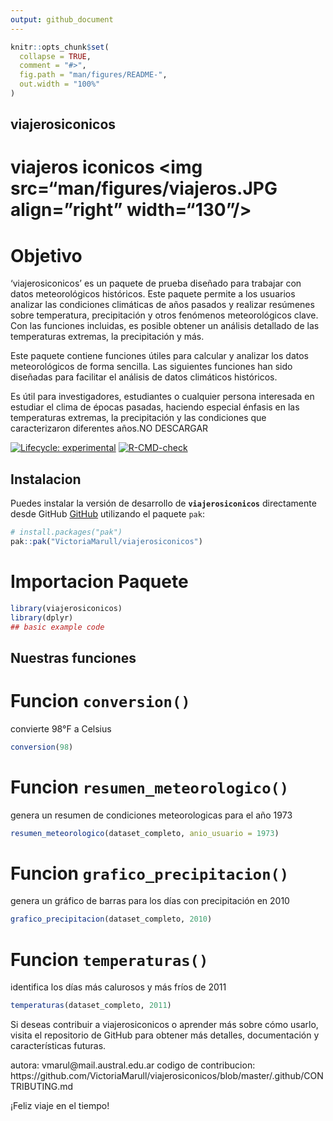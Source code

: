 ```yaml
---
output: github_document
---
```


<!-- README.md is generated from README.Rmd. Please edit that file -->

```r
knitr::opts_chunk$set(
  collapse = TRUE,
  comment = "#>",
  fig.path = "man/figures/README-",
  out.width = "100%"
)
```

## viajerosiconicos
# viajeros iconicos <img src="man/figures/viajeros.JPG align="right" width="130"/>


# Objetivo
'viajerosiconicos' es un paquete de prueba diseñado para trabajar con datos meteorológicos históricos. Este paquete permite a los usuarios analizar las condiciones climáticas de años pasados y realizar resúmenes sobre temperatura, precipitación y otros fenómenos meteorológicos clave. Con las funciones incluidas, es posible obtener un análisis detallado de las temperaturas extremas, la precipitación y más.

Este paquete contiene funciones útiles para calcular y analizar los datos meteorológicos de forma sencilla. Las siguientes funciones han sido diseñadas para facilitar el análisis de datos climáticos históricos.

Es útil para investigadores, estudiantes o cualquier persona interesada en estudiar el clima de épocas pasadas, haciendo especial énfasis en las temperaturas extremas, la precipitación y las condiciones que caracterizaron diferentes años.NO DESCARGAR

<!-- badges: start -->
[![Lifecycle: experimental](https://img.shields.io/badge/lifecycle-experimental-orange.svg)](https://lifecycle.r-lib.org/articles/stages.html#experimental)
[![R-CMD-check](https://github.com/VictoriaMarull/viajerosiconicos/actions/workflows/R-CMD-check.yaml/badge.svg)](https://github.com/VictoriaMarull/viajerosiconicos/actions/workflows/R-CMD-check.yaml)
<!-- badges: end -->


## Instalacion

Puedes instalar la versión de desarrollo de **`viajerosiconicos`** directamente desde GitHub [GitHub](https://github.com/) utilizando el paquete `pak`:

``` r
# install.packages("pak")
pak::pak("VictoriaMarull/viajerosiconicos")
```

# Importacion Paquete

```r
library(viajerosiconicos)
library(dplyr)
## basic example code
```


## Nuestras funciones

# Funcion `conversion()`
convierte 98°F a Celsius
```r
conversion(98)
```

# Funcion `resumen_meteorologico()`
genera un resumen de condiciones meteorologicas para el año 1973
```r
resumen_meteorologico(dataset_completo, anio_usuario = 1973)
```

# Funcion `grafico_precipitacion()`
genera un gráfico de barras para los días con precipitación en 2010
```r
grafico_precipitacion(dataset_completo, 2010)
```


# Funcion `temperaturas()` 
identifica los días más calurosos y más fríos de 2011
```r
temperaturas(dataset_completo, 2011)
```

Si deseas contribuir a viajerosiconicos o aprender más sobre cómo usarlo, visita el repositorio de GitHub para obtener más detalles, documentación y características futuras.

autora: vmarul@mail.austral.edu.ar
codigo de contribucion: https://github.com/VictoriaMarull/viajerosiconicos/blob/master/.github/CONTRIBUTING.md

¡Feliz viaje en el tiempo!
